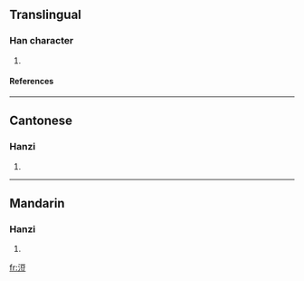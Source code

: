 ==Translingual==
===Han character===
{{Han char|rn=85|rad=水|as=07|sn=10|four=3111<sub>8</sub>|canj=水一口廿 (EMRT)}}
# {{defn|Han|sort=水07}}
====References====
{{Han ref|kx=0624.040|dkj=17468|dj=1021.190|hdz=31620.020|uh=6D62|ud=28002|bh=D24D|bd=53837}}

----
==Cantonese==
===Hanzi===
{{yue-hanzi|jyut=|y=dau6}}
# {{defn|Cantonese}}

----
==Mandarin==
===Hanzi===
{{cmn-hanzi|pin=[[dòu]] ([[dou4]])|wg=tou<sup>4</sup>}}
# {{defn|Mandarin}}

[[fr:浢]]